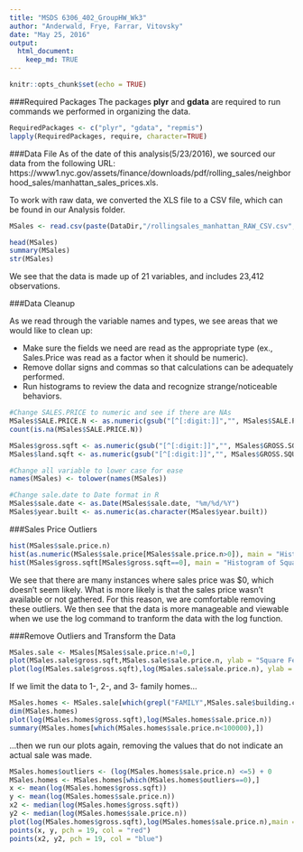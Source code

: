 ```yaml
---
title: "MSDS 6306_402_GroupHW_Wk3"
author: "Anderwald, Frye, Farrar, Vitovsky"
date: "May 25, 2016"
output: 
  html_document:
    keep_md: TRUE
---
```



```r
knitr::opts_chunk$set(echo = TRUE)
```


###Required Packages
The packages **plyr** and **gdata** are required to run commands we performed in organizing the data. 


```r
RequiredPackages <- c("plyr", "gdata", "repmis")
lapply(RequiredPackages, require, character=TRUE)
```


###Data File
As of the date of this analysis(5/23/2016), we sourced our data from the following URL: https://www1.nyc.gov/assets/finance/downloads/pdf/rolling_sales/neighborhood_sales/manhattan_sales_prices.xls.  

To work with raw data, we converted the XLS file to a CSV file, which can be found in our Analysis folder. 

```r
MSales <- read.csv(paste(DataDir,"/rollingsales_manhattan_RAW_CSV.csv",sep = ""), skip=4, header=TRUE)
```

```r
head(MSales)
summary(MSales)
str(MSales)
```

We see that the data is made up of 21 variables, and includes 23,412 observations. 

###Data Cleanup

As we read through the variable names and types, we see areas that we would like to clean up:

* Make sure the fields we need are read as the appropriate type (ex., Sales.Price was read as a factor when it should be numeric).
* Remove dollar signs and commas so that calculations can be adequately    
  performed.
* Run histograms to review the data and recognize strange/noticeable behaviors.
  
```r
#Change SALES.PRICE to numeric and see if there are NAs
MSales$SALE.PRICE.N <- as.numeric(gsub("[^[:digit:]]","", MSales$SALE.PRICE))
count(is.na(MSales$SALE.PRICE.N))
```

```r
MSales$gross.sqft <- as.numeric(gsub("[^[:digit:]]","", MSales$GROSS.SQUARE.FEET))
MSales$land.sqft <- as.numeric(gsub("[^[:digit:]]","", MSales$GROSS.SQUARE.FEET))
```

```r
#Change all variable to lower case for ease
names(MSales) <- tolower(names(MSales))

```

```r
#Change sale.date to Date format in R
MSales$sale.date <- as.Date(MSales$sale.date, "%m/%d/%Y")
MSales$year.built <- as.numeric(as.character(MSales$year.built))
```

###Sales Price Outliers

```r
hist(MSales$sale.price.n) 
hist(as.numeric(MSales$sale.price[MSales$sale.price.n>0]), main = "Histogram of Sales Prices", xlab = "Sales Price", col = "red")
hist(MSales$gross.sqft[MSales$gross.sqft==0], main = "Histogram of Square Feet", xlab = "Square Feet", col = "red")
```

We see that there are many instances where sales price was $0, which doesn't seem likely.  What is more likely is that the sales price wasn't available or not gathered.  For this reason, we are comfortable removing these outliers.  We then see that the data is more manageable and viewable when we use the log command to tranform the data with the log function.

###Remove Outliers and Transform the Data

```r
MSales.sale <- MSales[MSales$sale.price.n!=0,]
plot(MSales.sale$gross.sqft,MSales.sale$sale.price.n, ylab = "Square Feet", xlab = "Sales Price")
plot(log(MSales.sale$gross.sqft),log(MSales.sale$sale.price.n), ylab = "Log of Square Feet", xlab = "Log of Sales Price")
```

If we limit the data to 1-, 2-, and 3- family homes...

```r
MSales.homes <- MSales.sale[which(grepl("FAMILY",MSales.sale$building.class.category)),]
dim(MSales.homes)
plot(log(MSales.homes$gross.sqft),log(MSales.homes$sale.price.n))
summary(MSales.homes[which(MSales.homes$sale.price.n<100000),])
```
...then we run our plots again, removing the values that do not indicate an actual sale was made.

``` r
MSales.homes$outliers <- (log(MSales.homes$sale.price.n) <=5) + 0
MSales.homes <- MSales.homes[which(MSales.homes$outliers==0),]
x <- mean(log(MSales.homes$gross.sqft))
y <- mean(log(MSales.homes$sale.price.n))
x2 <- median(log(MSales.homes$gross.sqft))
y2 <- median(log(MSales.homes$sale.price.n))
plot(log(MSales.homes$gross.sqft),log(MSales.homes$sale.price.n),main = "Home Sales by Square Footage", ylab = "Sales Price", xlab = "Gross Square Feet")
points(x, y, pch = 19, col = "red")
points(x2, y2, pch = 19, col = "blue")
```


